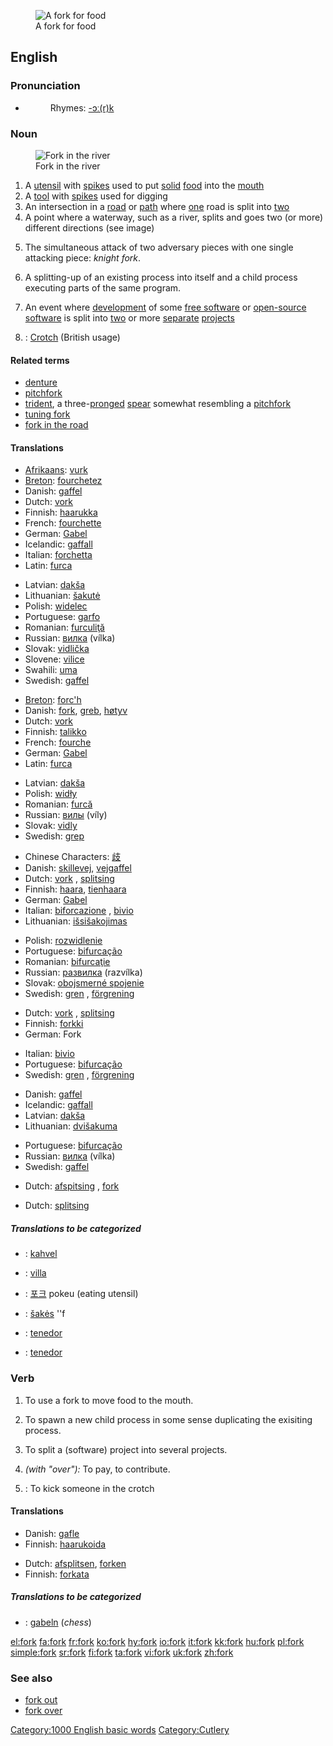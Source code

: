 [[Image:Fork6233.jpg|thumb|right|A fork for food]]
==English==

===Pronunciation===
*{{audio|en-us-fork.ogg|Audio (US)}}
*:Rhymes: [[Rhymes:English:-ɔː(r)k|-ɔː(r)k]]

===Noun===
{{en-noun}}

[[Image:South Fork Trinity.jpg|thumb|right|Fork in the river]]
# A [[utensil]] with [[spike]]s used to put [[solid]] [[food]] into the [[mouth]] 
# A [[tool]] with [[spike]]s used for digging
# An intersection in a [[road]] or [[path]] where [[one]] road is split into [[two]]
# A point where a waterway, such as a river, splits and goes two (or more) different directions (see image)
# {{chess}} The simultaneous attack of two adversary pieces with one single attacking piece: ''knight fork''. 
# {{computer science}} A splitting-up of an existing process into itself and a child process executing parts of the same program.
# {{computer science}} An event where [[development]] of some [[free software]] or [[open source|open-source]] [[software]] is split into [[two]] or more [[separate]] [[project]]s
# {{UK}}: [[crotch|Crotch]] (British usage)
 
====Related terms====
*[[denture]]
*[[pitchfork]]
*[[trident]], a three-[[prong]]ed [[spear]] somewhat resembling a [[pitchfork]]
*[[tuning fork]]
*[[fork in the road]]

====Translations====
{{trans-top|An eating utensil with spikes}}
*[[Afrikaans]]: [[vurk]] {{f}}
*[[Breton]]: [[fourchetez]] {{f}}
*Danish: [[gaffel]] {{c}}
*Dutch: [[vork]] {{f}}
*Finnish: [[haarukka]]
*French: [[fourchette]] {{f}}
*German: [[Gabel]] {{f}}
*Icelandic: [[gaffall]] {{m}}
*Italian: [[forchetta]] {{f}}
*Latin: [[furca]] {{f}}
{{trans-mid}}
*Latvian: [[dakša]] {{f}}
*Lithuanian: [[šakutė]] {{f}}
*Polish: [[widelec]] {{m}}
*Portuguese: [[garfo]] {{m}}
*Romanian: [[furculiţă]] {{f}}
*Russian: [[вилка]] (vílka) {{f}}
*Slovak: [[vidlička]] {{f}}
*Slovene: [[vilice]] {{f}} {{p}}
*Swahili: [[uma]]
*Swedish: [[gaffel]] {{c}}
{{trans-bottom}}

{{trans-top|A tool with spikes used for digging}}
*[[Breton]]: [[forc'h]] {{f}}
*Danish: [[fork#Danish|fork]], [[greb]], [[høtyv]]
*Dutch: [[vork]] {{f}}
*Finnish: [[talikko]]
*French: [[fourche]] {{f}}
*German: [[Gabel]] {{f}}
*Latin: [[furca]] {{f}}
{{trans-mid}}
*Latvian: [[dakša]] {{f}}
*Polish: [[widły]] {{p}}
*Romanian: [[furcă]]
*Russian: [[вилы]] (víly) {{p}}
*Slovak: [[vidly]] {{f}} {{p}}
*Swedish: [[grep]] {{c}}
{{trans-bottom}}

{{trans-top|An intersection in a road or path where one road is split into two}}
*Chinese Characters: [[歧]]
*Danish: [[skillevej]], [[vejgaffel]]
*Dutch: [[vork]] {{f}}, [[splitsing]] {{f}}
*Finnish: [[haara]], [[tienhaara]]
*German: [[Gabel]] {{f}}
*Italian: [[biforcazione]] {{f}}, [[bivio]] {{m}}
*Lithuanian: [[išsišakojimas]] {{m}}
{{trans-mid}}
*Polish: [[rozwidlenie]] {{n}}
*Portuguese: [[bifurcação]] {{f}}
*Romanian: [[bifurcaţie]]
*Russian: [[развилка]] (razvílka) {{f}}
*Slovak: [[obojsmerné spojenie]] {{n}}
*Swedish: [[gren]] {{c}}, [[förgrening]] {{c}}
{{trans-bottom}}

{{trans-top|A point where a waterway, such as a river, splits}}
*Dutch: [[vork]] {{f}}, [[splitsing]]
*Finnish: [[forkki]] {{slang}}
*German: Fork {{m}}
{{trans-mid}}
*Italian: [[bivio]] {{m}}
*Portuguese: [[bifurcação]] {{f}}
*Swedish: [[gren]] {{c}}, [[förgrening]] {{c}}
{{trans-bottom}}

{{trans-top|in chess}}
*Danish: [[gaffel]] {{c}}
*Icelandic: [[gaffall]] {{m}}
*Latvian: [[dakša]] {{f}}
*Lithuanian: [[dvišakuma]] {{f}}
{{trans-mid}}
*Portuguese: [[bifurcação]] {{f}}
*Russian: [[вилка]] (vílka) {{f}}
*Swedish: [[gaffel]] {{c}}
{{trans-bottom}}

{{trans-top|in computer science, splitting of a process}}
*Dutch: [[afspitsing]] {{f}}, [[fork]] {{f}}
{{trans-mid}}
{{trans-bottom}}

{{trans-top|in computer science, splitting of a project}}
*Dutch: [[splitsing]]
{{trans-mid}}
{{trans-bottom}}

=====Translations to be categorized=====
{{checktrans}}
{{top}}
*{{ttbc|Estonian}}: [[kahvel]]
*{{ttbc|Hungarian}}: [[villa]]
{{mid}}
*{{ttbc|Korean}}: [[포크]] pokeu (eating utensil)
*{{ttbc|Lithuanian}}: [[šakės]] ''f
*{{ttbc|Spanish}}: [[tenedor]] {{m}}
*{{ttbc|Tagalog}}: [[tenedor]]
{{bottom}}

===Verb===
{{en-verb}}

# To use a fork to move food to the mouth.
# {{computer science}} To spawn a new child process in some sense duplicating the exisiting process.
# {{computer science}} To split a (software) project into several projects.
# ''(with "over"):'' To pay, to contribute.
# {{UK}}: To kick someone in the crotch

====Translations====
{{top|To use a fork to move food to mouth}}
*Danish: [[gafle]]
*Finnish: [[haarukoida]]
{{mid}}
{{bottom}}

{{top|To spawn a new child process in some sense duplicating the exisiting process}}
*Dutch: [[afsplitsen]], [[forken]] {{colloquial}}
*Finnish: [[forkata]] {{slang}}
{{mid}}
{{bottom}}

=====Translations to be categorized=====
{{checktrans}}
{{top}}
*{{ttbc|German}}: [[gabeln]] (''chess'')
{{mid}}
{{bottom}}

[[Category:1000 English basic words]]
[[Category:Cutlery]]

[[el:fork]]
[[fa:fork]]
[[fr:fork]]
[[ko:fork]]
[[hy:fork]]
[[io:fork]]
[[it:fork]]
[[kk:fork]]
[[hu:fork]]
[[pl:fork]]
[[simple:fork]]
[[sr:fork]]
[[fi:fork]]
[[ta:fork]]
[[vi:fork]]
[[uk:fork]]
[[zh:fork]]

===See also===
*[[fork out]]
*[[fork over]]